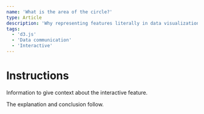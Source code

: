 ```yaml
---
name: 'What is the area of the circle?'
type: Article
description: 'Why representing features literally in data visualization does not always lead to accurate conclusions'
tags:
  - 'd3.js'
  - 'Data communication'
  - 'Interactive'
---
```



# Instructions

Information to give context about the interactive feature.

<CircleSizes />

The explanation and conclusion follow.